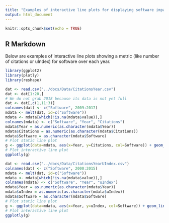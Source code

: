 ```yaml
---
title: "Examples of interactive line plots for displaying software impact"
output: html_document
---
```


```r
knitr::opts_chunk$set(echo = TRUE)
```

## R Markdown

Below are examples of interactive line plots showing a metric (like number of citations or uIndex) for software over each year.

```r
library(ggplot2)
library(plotly)
library(reshape)

dat <- read.csv("../docs/Data/CitationsYear.csv")
dat <- dat[1:20,]
# We do not grab 2018 because its data is not yet full
dat <- dat[,c(1,11:3)]
colnames(dat) <- c("Software", 2009:2017)
mdata <- melt(dat, id=c("Software"))
mdata <- mdata[which(!is.na(mdata$value)),]
colnames(mdata) <- c("Software", "Year", "Citations")
mdata$Year = as.numeric(as.character(mdata$Year))
mdata$Citations = as.numeric(as.character(mdata$Citations))
mdata$Software = as.character(mdata$Software)
# Plot static line plot
g <- ggplot(data=mdata, aes(x=Year, y=Citations, col=Software)) + geom_line() + theme(legend.position="none")
# Plot interactive line plot
ggplotly(g)
```

```r
dat <- read.csv("../docs/Data/CitationsYearUIndex.csv")
colnames(dat) <- c("Software", 2000:2015)
mdata <- melt(dat, id=c("Software"))
mdata <- mdata[which(!is.na(mdata$value)),]
colnames(mdata) <- c("Software", "Year", "uIndex")
mdata$Year = as.numeric(as.character(mdata$Year))
mdata$uIndex = as.numeric(as.character(mdata$uIndex))
mdata$Software = as.character(mdata$Software)
# Plot static line plot
g <- ggplot(data=mdata, aes(x=Year, y=uIndex, col=Software)) + geom_line() + theme(legend.position="none")
# Plot interactive line plot
ggplotly(g)
```

